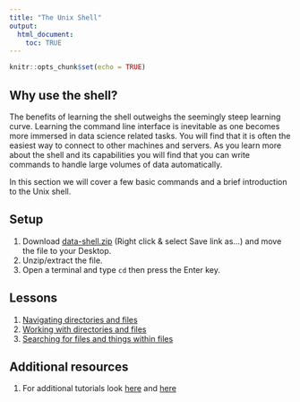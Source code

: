 ```yaml
---
title: "The Unix Shell"
output:
  html_document:
    toc: TRUE
---
```


```r
knitr::opts_chunk$set(echo = TRUE)
```

## Why use the shell?
The benefits of learning the shell outweighs the seemingly steep learning curve. Learning the command line interface is inevitable as one becomes more immersed in data science related tasks. You will find that it is often the easiest way to connect to other machines and servers. As you learn more about the shell and its capabilities you will find that you can write commands to handle large volumes of data automatically.

In this section we will cover a few basic commands and a brief introduction to the Unix shell.

## Setup
1. Download [data-shell.zip](https://raw.githubusercontent.com/cities/datascience2019/index-lee/data/data-shell.zip) (Right click & select Save link as...) and move the file to your Desktop.
2. Unzip/extract the file.
3. Open a terminal and type `cd` then press the Enter key.

## Lessons
1. [Navigating directories and files](https://swcarpentry.github.io/shell-novice/02-filedir/index.html)
1. [Working with directories and files](https://swcarpentry.github.io/shell-novice/03-create/index.html)
1. [Searching for files and things within files](https://swcarpentry.github.io/shell-novice/07-find/index.html)

## Additional resources
1. For additional tutorials look [here](https://swcarpentry.github.io/shell-novice/) and [here](http://swcarpentry.github.io/shell-extras/)